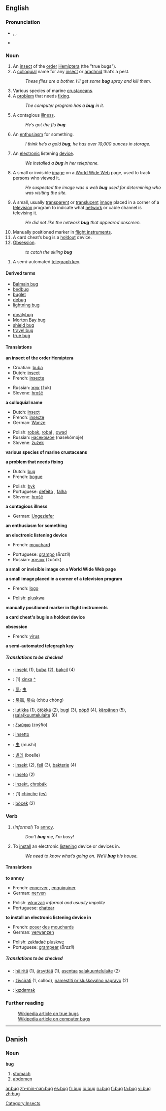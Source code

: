 {{see|Bug}}

==English==
{{wikipedia}}

===Pronunciation===
*{{AHD|bŭg}}, {{IPA|/bʌɡ/}}, {{SAMPA|/bVg/}}
*{{audio|en-us-bug.ogg|Audio (US)}}
*:{{IPAchar|[[Rhymes:English:-ʌɡ|Rhymes: -ʌɡ]]}}

===Noun===
{{en-noun}}

# An [[insect]] of the [[order]] [[Hemiptera]] (the "true bugs").
# A [[colloquial]] name for any [[insect]] or [[arachnid]] that’s a pest.
#: ''These flies are a bother. I’ll get some '''bug''' spray and kill them.''
# Various species of marine [[crustacean]]s.
# A [[problem]] that needs [[fixing]].
#: ''The computer program has a '''bug''' in it.''
# A contagious [[illness]].
#: ''He’s got the flu '''bug'''.''
# An [[enthusiasm]] for something.
#: ''I think he’s a gold '''bug''', he has over 10,000 ounces in storage.''
# An [[electronic]] listening [[device]].
#: ''We installed a '''bug''' in her telephone.''
# A small or invisible [[image]] on a [[World Wide Web]] page, used to track persons who viewed it.
#: ''He suspected the image was a web '''bug''' used for determining who was visiting the site.''
# A small, usually [[transparent]] or [[translucent]] [[image]] placed in a corner of a [[television]] program to indicate what [[network]] or cable channel is televising it.
#: ''He did not like the network '''bug''' that appeared onscreen.''
# Manually positioned marker in [[flight instruments]].
# A card cheat’s bug is a [[holdout]] device.
# [[Obsession]].
#: ''to catch the skiing '''bug'''''

# A semi-automated [[telegraph key]].

====Derived terms====
{{top2}}
*[[Balmain bug]]
*[[bedbug]]
*[[buglet]]
*[[debug]]
*[[lightning bug]]
{{mid2}}
*[[mealybug]]
*[[Morton Bay bug]]
*[[shield bug]]
*[[travel bug]]
*[[true bug]]
{{bottom}}

====Translations====
'''an insect of the order Hemiptera'''
{{top}}
*Croatian: [[buba]] {{f}}
*Dutch: [[insect]] {{n}}
*French: [[insecte]] {{m}}
{{mid}}
*Russian: [[жук]] (žuk) {{m}}
*Slovene: [[hrošč]] {{m}}
{{bottom}}

'''a colloquial name'''
{{top}}
*Dutch: [[insect]] {{n}}
*French: [[insecte]] {{m}}
*German: [[Wanze]] {{f}}
{{mid}}
*Polish: [[robak]], [[robal]] {{m}}, [[owad]] {{m}}
*Russian: [[насекомое]] (nasekómoje) {{n}}
*Slovene: [[žužek]] {{m}}
{{bottom}}

'''various species of marine crustaceans'''
{{top}}
{{mid}}
{{bottom}}

'''a problem that needs fixing'''
{{top}}
*Dutch: [[bug]] {{m}}
*French: [[bogue]] {{m}}
{{mid}}
*Polish: [[byk]] {{m}}
*Portuguese: [[defeito]] {{m}}, [[falha]] {{f}}
*Slovene: [[hrošč]] {{m}}
{{bottom}}

'''a contagious illness'''
{{top}}
*German: [[Ungeziefer]] {{n}}
{{mid}}
{{bottom}}

'''an enthusiasm for something'''
{{top}}
{{mid}}
{{bottom}}

'''an electronic listening device'''
{{top}}
*French: [[mouchard]] {{m}}
{{mid}}
*Portuguese: [[grampo]] {{m}} (''Brazil'')
*Russian: [[жучок]] (žučók) {{m}}
{{bottom}}

'''a small or invisible image on a World Wide Web page'''
{{top}}
{{mid}}
{{bottom}}

'''a small image placed in a corner of a television program'''
{{top}}
*French: [[logo]] {{m}}
{{mid}}
*Polish: [[pluskwa]] {{f}}
{{bottom}}

'''manually positioned marker in flight instruments'''
{{top}}
{{mid}}
{{bottom}}

'''a card cheat's bug is a holdout device'''
{{top}}
{{mid}}
{{bottom}}

'''obsession'''
{{top}}
*French: [[virus]] {{m}}
{{mid}}
{{bottom}}

'''a semi-automated telegraph key'''
{{top}}
{{mid}}
{{bottom}}

=====Translations to be checked=====
{{checktrans}}
*{{ttbc|Bosnian}}: [[insekt]] {{m}} (1), [[buba]] {{f}} (2), [[bakcil]] {{m}} (4)
*{{ttbc|Catalan}}: [1] [[xinxa]] {{f}} [[:ca:xinxa|^]]
*{{ttbc|CJK Characters}}: [[虱]]; [[虫]]
*{{ttbc|Chinese}}: [[臭蟲]], [[臭虫]] (chòu chóng)
*{{ttbc|Finnish}}: [[lutikka]] (1), [[ötökkä]] (2), [[bugi]] (3), [[pöpö]] (4), [[kärpänen]] (5), [[salakuuntelulaite|(sala)kuuntelulaite]] (6)
*{{ttbc|Greek}}: [[ζωύφιο]] (zoýfio) {{n}}
*{{ttbc|Italian}}: [[insetto]] {{m}}
*{{ttbc|Japanese}}: [[虫]] (mushí)
*{{ttbc|Korean}}: [[벌레]] (boelle)
*{{ttbc|Norwegian}}: [[insekt]] {{n}} (2), [[feil]] {{m}} (3), [[bakterie]] {{m}} (4)
*{{ttbc|Portuguese}}: [[inseto]] {{m}} (2)
*{{ttbc|Slovak}}: [[inzekt]], [[chrobák]] {{m}}
*{{ttbc|Spanish}}: [1] [[chinche]] {{f}} [[:es:chinche|(es)]]
*{{ttbc|Turkish}}: [[böcek]] (2)

===Verb===
{{en-infl-reg-consonant|bug||g|}}

# {{transitive}} (''informal'') To [[annoy]].
#: ''Don’t '''bug''' me, I’m busy!''
# {{transitive}} To [[install]] an electronic [[listening]] device or devices in.
#: ''We need to know what’s going on. We’ll '''bug''' his house.''

====Translations====
'''to annoy'''
{{top}}
*French: [[ennerver]] , [[enquiquiner]]
*German: [[nerven]]
{{mid}}
*Polish: [[wkurzać]] ''informal and usually impolite''
*Portuguese: [[chatear]]
{{bottom}}

'''to install an electronic listening device in'''
{{top}}
*French: [[poser]] [[des]] [[mouchard]]s
*German: [[verwanzen]]
{{mid}}
*Polish: [[zakładać]] [[pluskwę]]
*Portuguese: [[grampear]] (''Brazil'')
{{bottom}}

=====Translations to be checked=====
{{checktrans}}
*{{ttbc|Finnish}}: [[häiritä]] (1), [[ärsyttää]] (1), [[asentaa]] [[salakuuntelulaite]] (2)
*{{ttbc|Slovene}}: [[živcirati]] (1, colloq), [[namestiti prisluškovalno napravo]] (2)
*{{ttbc|Turkish}}: [[kızdırmak]]

===Further reading===
: [[w:Hemiptera|Wikipedia article on true bugs]]
: [[w:computer bug|Wikipedia article on computer bugs]]

----

==Danish==

===Noun===
'''bug''' {{c}}

# [[stomach]]
# [[abdomen]]

[[Category:Insects]]

[[ar:bug]]
[[zh-min-nan:bug]]
[[es:bug]]
[[fr:bug]]
[[io:bug]]
[[ru:bug]]
[[fi:bug]]
[[ta:bug]]
[[vi:bug]]
[[zh:bug]]